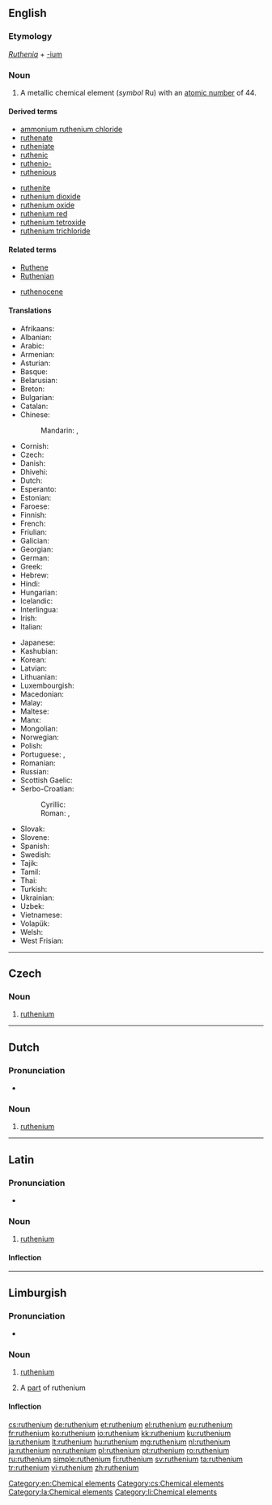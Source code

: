 {{also|Ruthenium|ruthénium}}
==English==

{{elements|Ru|technetium|Tc|rhodium|Rh}}

===Etymology===
''[[Ruthenia]]'' + [[-ium]]

===Noun===
{{en-noun|-}}
{{wikipedia}}

# A metallic chemical element (''symbol'' Ru) with an [[atomic number]] of 44.

====Derived terms====
{{der-top}}
* [[ammonium ruthenium chloride]]
* [[ruthenate]]
* [[rutheniate]]
* [[ruthenic]]
* [[ruthenio-]]
* [[ruthenious]]
{{der-mid}}
* [[ruthenite]]
* [[ruthenium dioxide]]
* [[ruthenium oxide]]
* [[ruthenium red]]
* [[ruthenium tetroxide]]
* [[ruthenium trichloride]]
{{der-bottom}}

====Related terms====
{{rel-top}}
* [[Ruthene]]
* [[Ruthenian]]
{{rel-mid}}
* [[ruthenocene]]
{{rel-bottom}}

====Translations====
{{trans-top|chemical element}}
* Afrikaans: {{t|af|rutenium}}
* Albanian: {{t|sq|ruten}}
* Arabic: {{t|ar|روتينيوم|tr=rutínyum|m}}
* Armenian: {{t|hy|ռութենիում|tr=ṙutʿenium}}
* Asturian: {{t|ast|ruteniu|m}}
* Basque: {{t|eu|rutenioa}}
* Belarusian: {{t|be|рытэнiй|tr=ryténij|m}}
* Breton: {{t|br|ruteniom}}
* Bulgarian: {{t|bg|рутений|m|tr=ruténij}}
* Catalan: {{t|ca|ruteni|m}}
* Chinese:
*: Mandarin: {{t+|cmn|钌}}, {{t+|cmn|釕|tr=liǎo}}
* Cornish: {{t|kw|ruthenyum}}
* Czech: {{t+|cs|ruthenium}}
* Danish: {{t|da|ruthenium}}
* Dhivehi: {{t-needed|dv}}
* Dutch: {{t+|nl|ruthenium|n}}
* Esperanto: {{t+|eo|rutenio}}
* Estonian: {{t+|et|ruteenium}}
* Faroese: {{t|fo|ruthenium}}
* Finnish: {{t+|fi|rutenium}}
* French: {{t+|fr|ruthénium|m}}
* Friulian: {{t|fur|ruteni}}
* Galician: {{t+|gl|rutenio|m}}
* Georgian: {{t|ka|რუთენიუმი}}
* German: {{t+|de|Ruthenium|n}}
* Greek: {{t+|el|ρουθήνιο|n|tr=routhínio}}
* Hebrew: {{t|he|רותניום|tr=rutényum}}
* Hindi: {{t|hi|नक्षरातु|tr=naksharaatu|sc=Deva}}
* Hungarian: {{t+|hu|ruténium}}
* Icelandic: {{t|is|rúten}}
* Interlingua: {{t|ia|ruthenium}}
* Irish: {{t+|ga|ruitéiniam}}
* Italian: {{t+|it|rutenio|m}}
{{trans-mid}}
* Japanese: {{t+|ja|ルテニウム|tr=ruteniumu}}
* Kashubian: {{t|csb|ruten}}
* Korean: {{t+|ko|루테늄|tr=rutenyum}}
* Latvian: {{t|lv|rutēnijs}}
* Lithuanian: {{t+|lt|rutenis}}
* Luxembourgish: {{t|lb|Ruthenium}}
* Macedonian: {{t|mk|рутениум|tr=ruténium|m}}
* Malay: {{t|ms|rutenium}}
* Maltese: {{t|mt|rutenju}}
* Manx: {{t|gv|rutainium}}
* Mongolian: {{t|mn|рутени|tr=ruteni}}
* Norwegian: {{t|no|ruthenium}}
* Polish: {{t+|pl|ruten|m}}
* Portuguese: {{t+|pt|ruténio|m}} {{qualifier|Portugal}}, {{t+|pt|rutênio|m}} {{qualifier|Brazil}}
* Romanian: {{t+|ro|ruteniu|n}}
* Russian: {{t+|ru|рутений|m|tr=ruténij}}
* Scottish Gaelic: {{t|gd|ruitèiniam}}
* Serbo-Croatian:
*: Cyrillic: {{t|sh|рутениjум|m|sc=Cyrl}} {{t|sh|рутениј|m}}
*: Roman: {{t|sh|rutenijum|m}}, {{t+|sh|rutenij|m}}
* Slovak: {{t|sk|ruténium}}
* Slovene: {{t+|sl|rutenij}}
* Spanish: {{t+|es|rutenio|m}}
* Swedish: {{t+|sv|rutenium|n}}
* Tajik: {{t|tg|ruteni'}}
* Tamil: {{t|ta|ருதெனியம்|tr=ruteniyam}}
* Thai: {{t|th|รูทีเนียม|tr=rūthīniam}}
* Turkish: {{t+|tr|rutenyum}}
* Ukrainian: {{t|uk|рутенiй|tr=ruténij|m}}
* Uzbek: {{t|uz|рутений|tr=ruteniy|sc=Cyrl}}
* Vietnamese: {{t|vi|ruteni}}
* Volapük: {{t-needed|vo}}
* Welsh: {{t+|cy|rwtheniwm}}
* West Frisian: {{t|fy|ruthenium}}
{{trans-bottom}}

[[Category:en:Chemical elements]]

----

==Czech==

===Noun===
{{cs-noun|g=n}}

# [[#English|ruthenium]]

[[Category:cs:Chemical elements]]

----

==Dutch==
{{wikipedia|lang=nl}}
{{elements|Ru|technetium|Tc|rhodium|Rh|lang=nl}}

===Pronunciation===
* {{audio|Nl-ruthenium.ogg|Audio|lang=nl}}

===Noun===
{{nl-noun|n|-|-}}

# [[#English|ruthenium]]

----

==Latin==
{{wikipedia|lang=la}}

===Pronunciation===
* {{la-pronunc|ruthenium}}

===Noun===
{{la-noun|ruthenium|ruthenii|rutheniī|n|second}}

# [[#English|ruthenium]]

====Inflection====
{{la-decl-2nd-N|rutheni}}

[[Category:la:Chemical elements]]

----

==Limburgish==

===Pronunciation===
* {{IPA|[ryˈðeː˨ɲɔ˧m]|lang=li}}

===Noun===
{{li-noun|g=n}}

# {{context|uncountable|lang=li}} [[ruthenium#English|ruthenium]]
# A [[part]] of ruthenium

====Inflection====
{{li-decl-noun-um|rutheni}}

[[Category:li:Chemical elements]]

[[cs:ruthenium]]
[[de:ruthenium]]
[[et:ruthenium]]
[[el:ruthenium]]
[[eu:ruthenium]]
[[fr:ruthenium]]
[[ko:ruthenium]]
[[io:ruthenium]]
[[kk:ruthenium]]
[[ku:ruthenium]]
[[la:ruthenium]]
[[lt:ruthenium]]
[[hu:ruthenium]]
[[mg:ruthenium]]
[[nl:ruthenium]]
[[ja:ruthenium]]
[[nn:ruthenium]]
[[pl:ruthenium]]
[[pt:ruthenium]]
[[ro:ruthenium]]
[[ru:ruthenium]]
[[simple:ruthenium]]
[[fi:ruthenium]]
[[sv:ruthenium]]
[[ta:ruthenium]]
[[tr:ruthenium]]
[[vi:ruthenium]]
[[zh:ruthenium]]